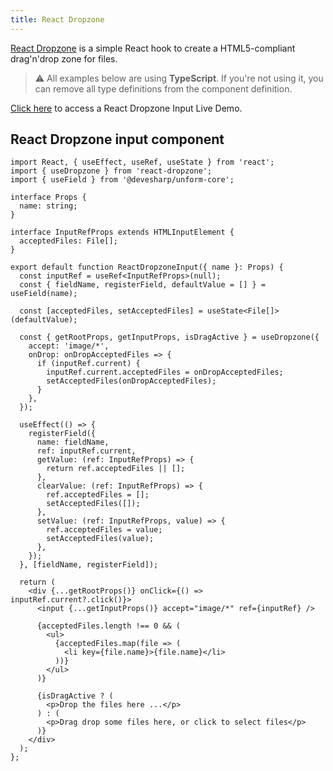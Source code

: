 ```yaml
---
title: React Dropzone
---
```


[React Dropzone](https://react-dropzone.js.org/) is a simple React hook to create a HTML5-compliant drag'n'drop zone for files.

> ⚠️ All examples below are using **TypeScript**. If you're not using it, you can remove all type definitions from the component definition.

[Click here](https://codesandbox.io/embed/unform-web-react-dropzone-example-bhk35?autoresize=1&expanddevtools=1&fontsize=14&hidenavigation=1&theme=dark) to access a React Dropzone Input Live Demo.

## React Dropzone input component

```tsx lineNumbers=true
import React, { useEffect, useRef, useState } from 'react';
import { useDropzone } from 'react-dropzone';
import { useField } from '@devesharp/unform-core';

interface Props {
  name: string;
}

interface InputRefProps extends HTMLInputElement {
  acceptedFiles: File[];
}

export default function ReactDropzoneInput({ name }: Props) {
  const inputRef = useRef<InputRefProps>(null);
  const { fieldName, registerField, defaultValue = [] } = useField(name);

  const [acceptedFiles, setAcceptedFiles] = useState<File[]>(defaultValue);

  const { getRootProps, getInputProps, isDragActive } = useDropzone({
    accept: 'image/*',
    onDrop: onDropAcceptedFiles => {
      if (inputRef.current) {
        inputRef.current.acceptedFiles = onDropAcceptedFiles;
        setAcceptedFiles(onDropAcceptedFiles);
      }
    },
  });

  useEffect(() => {
    registerField({
      name: fieldName,
      ref: inputRef.current,
      getValue: (ref: InputRefProps) => {
        return ref.acceptedFiles || [];
      },
      clearValue: (ref: InputRefProps) => {
        ref.acceptedFiles = [];
        setAcceptedFiles([]);
      },
      setValue: (ref: InputRefProps, value) => {
        ref.acceptedFiles = value;
        setAcceptedFiles(value);
      },
    });
  }, [fieldName, registerField]);

  return (
    <div {...getRootProps()} onClick={() => inputRef.current?.click()}>
      <input {...getInputProps()} accept="image/*" ref={inputRef} />

      {acceptedFiles.length !== 0 && (
        <ul>
          {acceptedFiles.map(file => (
            <li key={file.name}>{file.name}</li>
          ))}
        </ul>
      )}

      {isDragActive ? (
        <p>Drop the files here ...</p>
      ) : (
        <p>Drag drop some files here, or click to select files</p>
      )}
    </div>
  );
};
```
